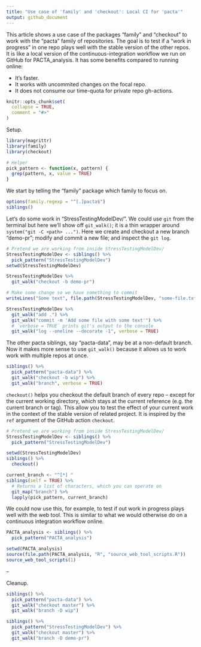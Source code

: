 ```yaml
---
title: "Use case of 'family' and 'checkout': Local CI for 'pacta'"
output: github_document
---
```


This article shows a use case of the packages "family" and "checkout" to work
with the "pacta" family of repositories. The goal is to test if a "work in
progress" in one repo plays well with the stable version of the other repos. It
is like a local version of the continuous-integration workflow we run on GitHub
for PACTA_analysis. It has some benefits compared to running online:

* It's faster.
* It works with uncommited changes on the focal repo.
* It does not consume our time-quota for private repo gh-actions.

```r
knitr::opts_chunk$set(
  collapse = TRUE,
  comment = "#>"
)
```

Setup.

```r
library(magrittr)
library(family)
library(checkout)

# Helper
pick_pattern <- function(x, pattern) {
  grep(pattern, x, value = TRUE)
}
```

We start by telling the "family" package which family to focus on.

```r
options(family.regexp = "^[.]pacta$")
siblings()
```

Let's do some work in "StressTestingModelDev/". We could use `git` from the
terminal but here we'll show off `git_walk()`; it is a thin wrapper around
`system("git -C <path> ...")`. Here we create and checkout a new branch
"demo-pr"; modify and commit a new file; and inspect the `git log`.

```r
# Pretend we are working from inside StressTestingModelDev/
StressTestingModelDev <- siblings() %>% 
  pick_pattern("StressTestingModelDev")
setwd(StressTestingModelDev)

StressTestingModelDev %>% 
  git_walk("checkout -b demo-pr")

# Make some change so we have something to commit
writeLines("Some text", file.path(StressTestingModelDev, "some-file.txt"))

StressTestingModelDev %>% 
  git_walk("add .") %>% 
  git_walk("commit -m 'Add some file with some text'") %>%
  # `verbose = TRUE` prints git's output to the console
  git_walk("log --oneline --decorate -1", verbose = TRUE)
```

The other pacta siblings, say "pacta-data", may be at a non-default branch. Now
it makes more sense to use `git_walk()` because it allows us to work work with
multiple repos at once.

```r
siblings() %>% 
  pick_pattern("pacta-data") %>% 
  git_walk("checkout -b wip") %>%
  git_walk("branch", verbose = TRUE)
```

`checkout()` helps you checkout the default branch of every repo -- except for
the current working directory, which stays at the current reference (e.g. the
current branch or tag). This allow you to test the effect of your current work
in the context of the stable version of related project. It is inspired by the
`ref` argument of the GitHub action `checkout`.

```r
# Pretend we are working from inside StressTestingModelDev/
StressTestingModelDev <- siblings() %>% 
  pick_pattern("StressTestingModelDev")

setwd(StressTestingModelDev)
siblings() %>% 
  checkout()

current_branch <- "^[*] "
siblings(self = TRUE) %>%
  # Returns a list of characters, which you can operate on
  git_map("branch") %>% 
  lapply(pick_pattern, current_branch)
```

We could now use this, for example, to test if out work in progress plays well
with the web tool. This is similar to what we would otherwise do on a continuous
integration workflow online.

```r
PACTA_analysis <- siblings() %>% 
  pick_pattern("PACTA_analysis")

setwd(PACTA_analysis)
source(file.path(PACTA_analysis, "R", "source_web_tool_scripts.R"))
source_web_tool_scripts(1)
```

--

Cleanup.

```r
siblings() %>% 
  pick_pattern("pacta-data") %>% 
  git_walk("checkout master") %>% 
  git_walk("branch -D wip")

siblings() %>% 
  pick_pattern("StressTestingModelDev") %>% 
  git_walk("checkout master") %>% 
  git_walk("branch -D demo-pr")
```

